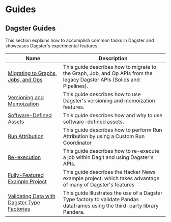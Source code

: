 # Guides

## Dagster Guides

This section explains how to accomplish common tasks in Dagster and showcases Dagster's experimental features.

| Name                                                                                  | Description                                                                                                                   |
| ------------------------------------------------------------------------------------- | ----------------------------------------------------------------------------------------------------------------------------- |
| [Migrating to Graphs, Jobs, and Ops](/guides/dagster/graph_job_op)                    | This guide describes how to migrate to the Graph, Job, and Op APIs from the legacy Dagster APIs (Solids and Pipelines).       |
| [Versioning and Memoization](/guides/dagster/memoization)                             | This guide describes how to use Dagster's versioning and memoization features. <Experimental />                               |
| [Software-Defined Assets](/guides/dagster/software-defined-assets)                    | This guide describes how and why to use software-defined assets. <Experimental />                                             |
| [Run Attribution](/guides/dagster/run-attribution)                                    | This guide describes how to perform Run Attribution by using a Custom Run Coordinator <Experimental />                        |
| [Re-execution](/guides/dagster/re-execution)                                          | This guide describes how to re-execute a job within Dagit and using Dagster's APIs.                                           |
| [Fully-Featured Example Project](/guides/dagster/example_project)                     | This guide describes the Hacker News example project, which takes advantage of many of Dagster's features                     |
| [Validating Data with Dagster Type Factories](/guides/dagster/dagster_type_factories) | This guide illustrates the use of a Dagster Type factory to validate Pandas dataframes using the third-party library Pandera. |
